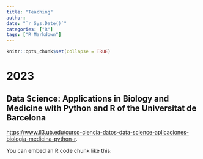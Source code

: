 ```yaml
---
title: "Teaching"
author: 
date: "`r Sys.Date()`"
categories: ["R"]
tags: ["R Markdown"]
---
```


```r
knitr::opts_chunk$set(collapse = TRUE)
```

# 2023

## Data Science: Applications in Biology and Medicine with Python and R of the Universitat de Barcelona

<https://www.il3.ub.edu/curso-ciencia-datos-data-science-aplicaciones-biologia-medicina-python-r>.

You can embed an R code chunk like this:

```r
```

